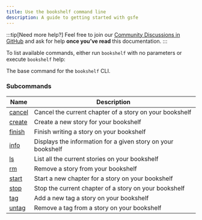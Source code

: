 ```yaml
---
title: Use the bookshelf command line
description: A guide to getting started with gsfe
---
```


:::tip[Need more help?]
  Feel free to join our [Community Discussions in GitHub](https://github.com/jossmoff/bookshelf/discussions) and ask for help **once you’ve read** this documentation.
:::

To list available commands, either run `bookshelf` with no parameters or execute `bookshelf` help:

The base command for the `bookshelf` CLI.

### Subcommands

| Name                                    | Description                                                  |
| -----------                             | -----------                                                  |
| <a href="reference/cancel/">cancel</a>  | Cancel the current chapter of a story on your bookshelf      |
| <a href="/reference/create/">create</a> | Create a new story for your bookshelf                        |
| <a href="/reference/create/">finish</a> | Finish writing a story on your bookshelf                     |
| <a href="/reference/create/">info</a>   | Displays the information for a given story on your bookshelf |
| <a href="/reference/create/">ls</a>     | List all the current stories on your bookshelf               |
| <a href="/reference/create/">rm</a>     | Remove a story from your bookshelf                           |
| <a href="/reference/create/">start</a>  | Start a new chapter for a story on your bookshelf            |
| <a href="/reference/create/">stop</a>   | Stop the current chapter of a story on your bookshelf        |
| <a href="/reference/create/">tag</a>    | Add a new tag a story on your bookshelf                      |
| <a href="/reference/create/">untag</a>  | Remove a tag from a story on your bookshelf                  |



